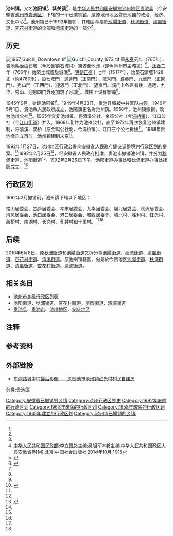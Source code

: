 {{otheruses|池州}}
{{中国乡级行政区
|行政区全称 = 池阳镇（1945-1949）<hr>池州镇（1949-1992）<hr>红旗镇（1966）
|景观照片文件名 =File:Anhui Chizhou Guichi 1994.jpeg
|景观照片大小 =210 
|景观照片描述 =1990年代初期的贵池市区 
|汉语拼音 =Chízhōu  Zhèn
|其他语言 =[[英语|英语]] 
|其他语言名称 =Chizhou Town 
|旧称 =池阳镇 
|地名出处 = 古池州城所在地
|位置图文件名 = 
|位置图描述 = 
|自定义图片= 
<!--以下内容将显示在“概览”栏-->
|国家 = {{PRC}}
|上级行政区 = [[安徽省|安徽省]][[贵池县|贵池县]]（1949-1988）<br>[[安徽省|安徽省]][[贵池市|贵池市]]（1988-1992）
|行政区类别 = 已撤销建制镇
|行政区划代码 = 34 29 01 100 <ref>{{cite web|title=县级以下行政区划代码编制规则GB/T 10114-2003|url=http://www.gb688.cn/bzgk/gb/newGbInfo?hcno=9B7102FB0564BAF69E77C0D4EDE9D5B3|accessdate=2019-01-19|website=中国国家标准化管理委员会|archive-url=https://web.archive.org/web/20201206003058/http://www.gb688.cn/bzgk/gb/newGbInfo?hcno=9B7102FB0564BAF69E77C0D4EDE9D5B3|archive-date=2020-12-06|dead-url=no}}</ref>([[池州地区|1988年12月-1992年2月]])
|行政区划 = 18
|居委会 = 10
|村委会 = 8
|建置时间 = 1949年－1992年
|领导名称 = 
|领导名称2 = 
|政府驻地 = 幸福路1号（今秀山南路1号）
|毗邻 = 东：[[江口乡_(池州市)|江口乡 (池州市)]]<br>南：[[里山乡_(池州市)|里山乡 (池州市)]]、[[清溪乡_(池州市)|清溪乡 (池州市)]]、[[双桥乡_(池州市)|双桥乡 (池州市)]]<br>西：[[高脊岭乡|高脊岭乡]]、[[驻驾乡|驻驾乡]]<br>北：[[枞阳县|枞阳县]][[凤仪乡|凤仪乡]]、[[欧山镇|欧山镇]]
<!--以下内容将显示在“地理、人口、经济”栏--> 
|地理坐标 = 
|总面积 = 50.430[[平方公里|平方公里]]{{notetag|包括[[白沙湖|白沙湖]]水面。}}
|总人口 = 58,725
|总人口年份 = 1988
|户籍人口 = 
|户籍人口年份 = 
|常住人口 = 
|常住人口年份 = 
|人口密度 =1,234.03人/平方千米 
|GDP = 2,102万元
|GDP年份 = 1988
|邮政编码 = 247100
|电话区号 = 5661
|时区 = UTC+8
|官方网站 = 
|网站名称 = 
}}
'''池州镇'''，又名'''池阳镇'''<ref name=":2" />、'''城关镇'''<ref name=":2" />，是[[中华人民共和国|中华人民共和国]][[安徽省|安徽省]][[池州地区|池州地区]][[贵池县|贵池县]]（今安徽省[[池州市|池州市]][[贵池区|贵池区]]）下辖的一个已撤销[[镇|镇]]，是原池州地区暨贵池县的政治、经济、文化中心<ref name=":2" />。池州镇已于1992年撤销，其轄區今屬於[[池阳街道|池陽街道]]、[[秋浦街道|秋浦街道]]、[[清风街道|清風街道]]、[[杏花村街道_(池州市)|杏花村街道]]的全部和[[清溪街道_(池州市)|清溪街道]]的一部分<ref>[[中华人民共和国民政部|中华人民共和国民政部]];李立国总主编;吴旭军本卷主编.中华人民共和国政区大典安徽省卷[M].北京:中国社会出版社,2014年10月:1918</ref>。

== 历史 ==
[[File:1967_Guichi_Downtown.tif|thumb]]
[[File:Guichi_County_1973.tif|thumb]]
唐[[永泰|永泰]]元年（765年），貴池縣治由石城（今殷匯镇石城村）東遷至池州（即今池州市主城區）<ref name=":1"> {{Cite book|author=胡胜利|title=贵池市志（1988-2000）|location=合肥|publisher=黄山书社|date=2009.08|pages=|ISBN=978-7-5461-0502-4|accessdate=|url=|language=zh-hans|quote=}} </ref>{{Rp|6}}。[[永泰|永泰]]二年（766年）始築土城牆及城濠<ref name=":0">{{Cite web|url=http://www.fengsuwang.com/minjian/chizhouminsu.asp|title=安徽池州民俗文化|accessdate=2017-12-07|author=|date=2017-08-31|publisher=炎黄风俗网|archive-date=2021-06-28|archive-url=https://web.archive.org/web/20210628050028/http://www.fengsuwang.com/minjian/chizhouminsu.asp|dead-url=no}}</ref>。[[明朝|明朝]][[正德_(明朝)|正德]]十七年（1517年），始築石頭墻1428丈（約4760米），設七[[城門|城門]]：通達門（正南門）、毓秀門、鐘英門、九華門（正東門）、秀山門（正西門）、迎恩門（正北門）、望京門。城门上各建有楼，通远、九华、秀山、迎恩四门外还加筑了月城<ref name=":0" />。城楼上设有警铺<ref name=":0" />。

1945年9月，始建[[池阳镇|池阳镇]]<ref name=":1" />{{Rp|28}}。1949年4月23日，贵池县城被中共军队占领。1949年5月1日，貴池縣人民政府成立，池陽鎮更名為池州鎮。1958年，池州镇撤销，改为池州公社<ref name=":2"> {{Cite book|author=贵池县地方志编纂委员会|title=安徽省贵池县地名录|location=贵池|publisher=|date=1985.07|pages=|ISBN=|accessdate=|url=|language=zh-hans|quote=}} </ref>{{Rp|4-8}}。1965年恢复池州镇，将清溪公社、金鸡公社（今[[涓桥镇|涓桥镇]]）、江口公社（今[[江口街道|江口街道]]）并入。1968年复并为池州公社，直至1972年再次恢复池州镇建制，将清溪、双桥（原金鸡公社改，今涓桥镇）、江口三个公社析出<ref name=":2" />{{Rp|3}}。1988年贵池撤县立市时，池州镇建制未变<ref name=":1" />{{Rp|29}}。

1992年1月27日，池州地区行政公署向安徽省人民政府提交调整境内行政区划的提案。<ref name=":3">{{Cite web|title=池州70年大事记——1992年-池州市人民政府|url=http://www.chizhou.gov.cn/News/show/506190.html|access-date=2021-08-20|author=池州市人民政府|date=2021-07-30|work=www.chizhou.gov.cn|archive-date=2021-08-20|archive-url=https://web.archive.org/web/20210820073021/http://www.chizhou.gov.cn/News/show/506190.html|dead-url=no}}</ref>1992年2月25日<ref name=":3" />，经安徽省人民政府批准，贵池市撤销池州镇，并分为[[秋浦街道|秋浦街道]]、[[池阳街道|池阳街道]]<ref name=":1" />{{Rp|27-32}}。1992年2月26日下午，池阳街道办事处和秋浦街道办事处挂牌成立。<ref name=":3" />

== 行政区划 ==
1992年2月撤销前，池州镇下辖以下地区：

楼山居委会、古舜居委会、孝肃居委会、九华居委会、城北居委会、秋浦居委会、清风居委会、池口居委会、港口居委会、城西居委會、城北村、胜利村、红光村、新桥村、南湖村、长岗村、孔井村和十里村。<ref name=":2" />{{Rp|9-11}}<ref name=":1" />{{Rp|564}}

== 后续 ==
2010年6月8日，原[[秋浦街道辦事處|秋浦街道]]和[[池陽街道辦事處|池陽街道]]又拆分為[[池陽街道|池陽街道]]、[[秋浦街道|秋浦街道]]、[[清風街道|清風街道]]、[[杏花村街道|杏花村街道]]、[[清溪街道|清溪街道]]。原池州镇轄區，分屬於今贵池区[[池阳街道|池陽街道]]、[[秋浦街道|秋浦街道]]、[[清风街道|清風街道]]、[[杏花村街道_(池州市)|杏花村街道]]、[[清溪街道_(池州市)|清溪街道]]。

== 相关条目 ==
*[[池州市乡级行政区列表|池州市乡级行政区列表]]
*[[池阳街道|池阳街道]]、[[秋浦街道|秋浦街道]]、[[杏花村街道_(池州市)|杏花村街道]]、[[清风街道|清风街道]]、[[清溪街道_(池州市)|清溪街道]]
*[[贵池县|贵池县]]、[[贵池市|贵池市]]、[[池州地区|池州地区]]、[[安庆地区|安庆地区]]

==注释==
{{noteFoot}}

== 参考资料 ==
{{reflist}}
== 外部链接 ==
*[http://szb.chiznews.com/site1/czrb/html/2007-11/16/content_2562.htm 东湖路城中村最后影像——原贵池市池州镇红光村村民自建房]{{Wayback|URL=http://szb.chiznews.com/site1/czrb/html/2007-11/16/content_2562.htm |date=20220630140000 }}
[[Category:安徽省已撤销的乡镇|Category:安徽省已撤销的乡镇]]
[[Category:池州行政区划史|Category:池州行政区划史]]
[[Category:1992年废除的行政区划|Category:1992年废除的行政区划]]
[[Category:1968年废除的行政区划|Category:1968年废除的行政区划]]
[[Category:1958年废除的行政区划|Category:1958年废除的行政区划]]
[[Category:1945年建立的行政区划|Category:1945年建立的行政区划]]
[[Category:池州市已撤销的乡镇|Category:池州市已撤销的乡镇]]
[[分类:贵池区|分类:贵池区]]